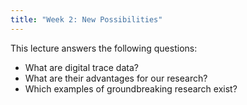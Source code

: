 ```yaml
---
title: "Week 2: New Possibilities"
---
```


This lecture answers the following questions:

- What are digital trace data?
- What are their advantages for our research?
- Which examples of groundbreaking research exist?

